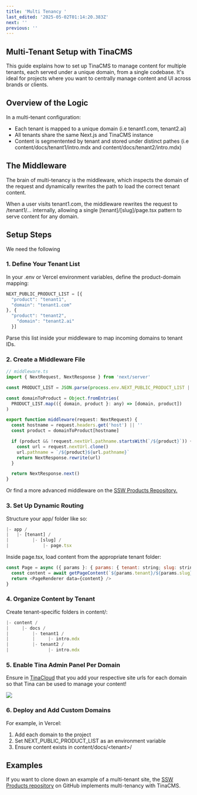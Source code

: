 ```yaml
---
title: 'Multi Tenancy '
last_edited: '2025-05-02T01:14:20.383Z'
next: ''
previous: ''
---
```


## Multi-Tenant Setup with TinaCMS

This guide explains how to set up TinaCMS to manage content for multiple tenants, each served under a unique domain, from a single codebase. It's ideal for projects where you want to centrally manage content and UI across brands or clients.

## Overview of the Logic

In a multi-tenant configuration:

* Each tenant is mapped to a unique domain (i.e tenant1.com, tenant2.ai)
* All tenants share the same Next.js and TinaCMS instance
* Content is segmentented by tenant and stored under distinct pathes (i.e content/docs/tenant1/intro.mdx and content/docs/tenant2/intro.mdx)

## The Middleware

The brain of multi-tenancy is the middleware, which inspects the domain of the request and dynamically rewrites the path to load the correct tenant content.

When a user visits tenant1.com, the middleware rewrites the request to /tenant1/... internally, allowing a single \[tenant]/\[slug]/page.tsx pattern to serve content for any domain.

## Setup Steps

We need the following

### 1. Define Your Tenant List

In your .env or Vercel environment variables, define the product-domain mapping:

```javascript
NEXT_PUBLIC_PRODUCT_LIST = [{
  "product": "tenant1",
  "domain": "tenant1.com"
}, {
  "product": "tenant2",
    "domain": "tenant2.ai"
  }]

```

Parse this list inside your middleware to map incoming domains to tenant IDs.

### 2. Create a Middleware File

```javascript
// middleware.ts
import { NextRequest, NextResponse } from 'next/server'

const PRODUCT_LIST = JSON.parse(process.env.NEXT_PUBLIC_PRODUCT_LIST || '[]')

const domainToProduct = Object.fromEntries(
  PRODUCT_LIST.map(({ domain, product }: any) => [domain, product])
)

export function middleware(request: NextRequest) {
  const hostname = request.headers.get('host') || ''
  const product = domainToProduct[hostname]

  if (product && !request.nextUrl.pathname.startsWith(`/${product}`)) {
    const url = request.nextUrl.clone()
    url.pathname = `/${product}${url.pathname}`
    return NextResponse.rewrite(url)
  }

  return NextResponse.next()
}

```

Or find a more advanced middleware on the [SSW Products Repository.](https://github.com/SSWConsulting/SSW.Products/blob/main/middleware.ts)

### 3. Set Up Dynamic Routing

Structure your app/ folder like so:

```javascript
|- app /
|   |- [tenant] /
|         |- [slug] /
|             |- page.tsx

```

Inside page.tsx, load content from the appropriate tenant folder:

```javascript
const Page = async ({ params }: { params: { tenant: string; slug: string } }) => {
  const content = await getPageContent(`${params.tenant}/${params.slug}.mdx`)
  return <PageRenderer data={content} />
}

```

### 4. Organize Content by Tenant

Create tenant-specific folders in content/:

```javascript
|- content /
|     |- docs /
|         |- tenant1 /
|         |     |- intro.mdx
|         |- tenant2 /
|               |- intro.mdx

```

### 5. Enable Tina Admin Panel Per Domain

Ensure in [TinaCloud](https://app.tina.io) that you add your respective site urls for each domain so that Tina can be used to manage your content!

![](</Screenshot 2025-05-02 at 11.11.43 am.png>)

### 6. Deploy and Add Custom Domains

For example, in Vercel:

1. Add each domain to the project 
2. Set NEXT\_PUBLIC\_PRODUCT\_LIST as an environment variable 
3. Ensure content exists in content/docs/\<tenant>/

## Examples

If you want to clone down an example of a multi-tenant site, the [SSW Products repository](https://github.com/SSWConsulting/SSW.Products) on GitHub implements multi-tenancy with TinaCMS.
